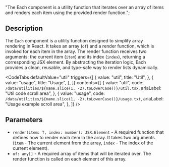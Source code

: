   "The Each component is a utility function that iterates over an array of items and renders each item using the provided render function.";


<Heading title={name} color={roughNotationColor} />

## Description

The `Each` component is a utility function designed to simplify array rendering in React. It takes an array (`of`) and a render function, which is invoked for each item in the array. The render function receives two arguments: the current item (`item`) and its index (`index`), returning a corresponding JSX element. By abstracting the iteration logic, Each provides a clean, reusable, and type-safe way to render lists dynamically.

<Separator className="my-5" aria-hidden="true" />

<CodeTabs
  defaultValue="util"
  triggers={[
    {
      value: "util",
      title: "Util",
    },
    {
      value: "usage",
      title: "Usage",
    },
  ]}
  contents={[
    {
      value: "util",
      code: `/data/utilities/${name.slice(1, -2).toLowerCase()}/util.tsx`,
      ariaLabel: "Util code scroll area",
    },
    {
      value: "usage",
      code: `/data/utilities/${name.slice(1, -2).toLowerCase()}/usage.txt`,
      ariaLabel: "Usage example scroll area",
    },
  ]}
/>

## Parameters

- `render(item: T, index: number): JSX.Element` - A required function that defines how to render each item in the array. It takes two arguments (`item` - The current element from the array, `index` - The index of the current element).
- `of: any[]` - A required array of items that will be iterated over. The render function is called on each element of this array.
